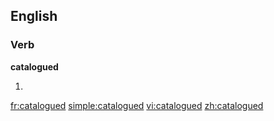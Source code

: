 
==English==

===Verb===
'''catalogued'''

# {{past of|[[catalogue]]}}

[[fr:catalogued]]
[[simple:catalogued]]
[[vi:catalogued]]
[[zh:catalogued]]